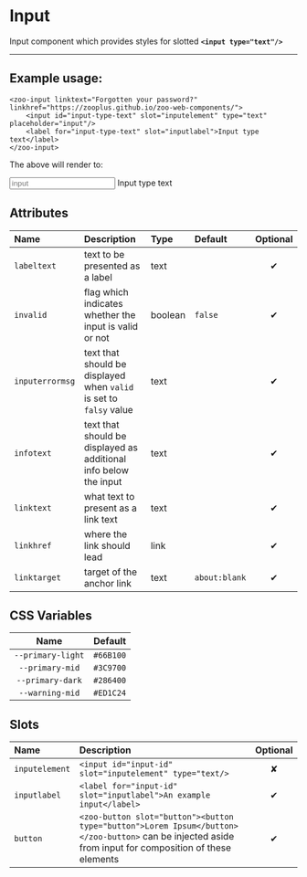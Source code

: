 # Input

Input component which provides styles for slotted **`<input type="text"/>`**

***

## Example usage:
	<zoo-input linktext="Forgotten your password?" linkhref="https://zooplus.github.io/zoo-web-components/">
		<input id="input-type-text" slot="inputelement" type="text" placeholder="input"/>
		<label for="input-type-text" slot="inputlabel">Input type text</label>
	</zoo-input>

The above will render to:

<zoo-input linktext="Forgotten your password?" linkhref="https://zooplus.github.io/zoo-web-components/">
	<input id="input-type-text" slot="inputelement" type="text" placeholder="input"/>
	<label for="input-type-text" slot="inputlabel">Input type text</label>
</zoo-input>

## Attributes
|     **Name**    |           **Description**                                          | **Type** | **Default** | **Optional** | 
| :------------- | :-----------------------------------------------------------------|:--------|:-----------|:-----------:|
| `labeltext`     | text to be presented as a label                                    | text     |             |   ✔
| `invalid`       | flag which indicates whether the input is valid or not             | boolean  |   `false`   |   ✔
|`inputerrormsg`  | text that should be displayed when `valid` is set to `falsy` value | text     |             |   ✔
|   `infotext`    | text that should be displayed as additional info below the input   | text     |             |   ✔
|   `linktext`    | what text to present as a link text                                | text     |             |   ✔
|   `linkhref`    | where the link should lead                                         | link     |             |   ✔
|   `linktarget`  | target of the anchor link                                          | text     |`about:blank`|   ✔
## CSS Variables
|        **Name**        |   **Default**  |
| :--------------------: |:--------------:|
| `--primary-light`      |    `#66B100`   |
| `--primary-mid`        |    `#3C9700`   |
| `--primary-dark`       |    `#286400`   |
| `--warning-mid`        |    `#ED1C24`   |
## Slots
|      **Name**    |           **Description**          | **Optional** | 
| :-------------- | :---------------------------------|:-----------:|
| `inputelement`   | `<input id="input-id" slot="inputelement" type="text/>`| ✘
| `inputlabel`     | `<label for="input-id" slot="inputlabel">An example input</label>`| ✔
| `button`         | `<zoo-button slot="button"><button type="button">Lorem Ipsum</button></zoo-button>` can be injected aside from input for composition of these elements | ✔
